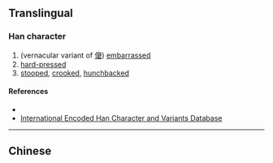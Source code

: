 {{character info/new}}
==Translingual==

===Han character===
{{Han char|rn=9|rad=人|as=07|sn=9|four=|canj=OSKR|ids=⿰亻君}}

# (vernacular variant of [[僒]]) [[embarrassed]]
# [[hard-pressed]]
# [[stooped]], [[crooked]], [[hunchbacked]]

====References====
* {{Han ref|kx=0103.090|dkj=00635|hdz=10166.100|uh=4FB0|ud=20400}}
* [http://chardb.iis.sinica.edu.tw/char/7074 International Encoded Han Character and Variants Database]

----

==Chinese==
{{zh-see|僒|v}}